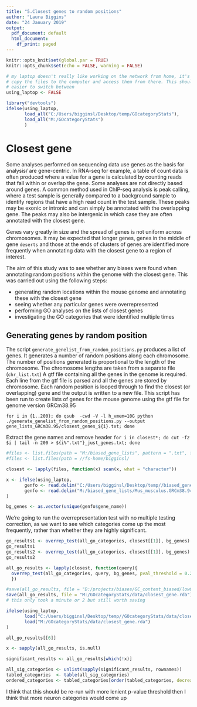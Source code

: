 ---
title: "5.Closest genes to random positions"
author: "Laura Biggins"
date: "24 January 2019"
output:
  pdf_document: default
  html_document:
    df_print: paged
---

```{r setup, include=FALSE}
knitr::opts_knit$set(global.par = TRUE)
knitr::opts_chunk$set(echo = FALSE, warning = FALSE)
```

```{r, include = FALSE}
# my laptop doesn't really like working on the network from home, it's better to 
# copy the files to the computer and access them from there. This should make it 
# easier to switch between
using_laptop <- FALSE
```

```{r}
library("devtools")
ifelse(using_laptop,
       load_all("C:/Users/bigginsl/Desktop/temp/GOcategoryStats"),
       load_all("M:/GOcategoryStats")
       )
```

# Closest gene


Some analyses performed on sequencing data use genes as the basis for analysis/ are gene-centric. In RNA-seq for example, a table of count data is often produced where a value for a gene is calculated by counting reads that fall within or overlap the gene. 
Some analyses are not directly based around genes. A common method used in ChIP-seq analysis is peak calling, where a test sample is generally compared to a background sample to identify regions that have a high read count in the test sample. These peaks may be exonic or intronic and can simply be annotated with the overlapping gene. The peaks may also be intergenic in which case they are often annotated with the closest gene.        


Genes vary greatly in size and the spread of genes is not uniform across chromosomes. It may be expected that longer genes, genes in the middle of gene `deserts` and those at the ends of clusters of genes are identified more frequently when annotating data with the closest gene to a region of interest.          


The aim of this study was to see whether any biases were found when annotating random positions within the genome with the closest gene.
This was carried out using the following steps:  


* generating random locations within the mouse genome and annotating these with the closest gene
* seeing whether any particular genes were overrepresented
* performing GO analyses on the lists of closest genes
* investigating the GO categories that were identified multiple times



## Generating genes by random position
  
The script `generate_genelist_from_random_positions.py` produces a list of genes.
It generates a number of random positions along each chromosome. The number of positions generated is proportional to the length of the chromosome. The chromosome lengths are taken from a separate file (`chr_list.txt`)
A gtf file containing all the genes in the genome is required. Each line from the gtf file is parsed and all the genes are stored by chromosome.
Each random position is looped through to find the closest (or overlapping) gene and the output is written to a new file.
This script has been run to create lists of genes for the mouse genome using the gtf file for genome version GRCm38.95

`for i in {1..200}; do qsub  -cwd -V -l h_vmem=10G python ./generate_genelist_from_random_positions.py --output gene_lists_GRCm38.95/closest_genes_${i}.txt; done`

Extract the gene names and remove header
`for i in closest*; do cut -f2 $i | tail -n 200 > ${i%".txt"}_just_genes.txt; done`


```{r cars}
#files <- list.files(path = "M:/biased_gene_lists", pattern = ".txt", full.names = TRUE)
#files <- list.files(path = //fs-home/bigginsl/

closest <- lapply(files, function(x) scan(x, what = "character"))

x <- ifelse(using_laptop,
       genfo <- read.delim("C:/Users/bigginsl/Desktop/temp//biased_gene_lists/Mus_musculus.GRCm38.94_gene_info.txt"),
       genfo <- read.delim("M:/biased_gene_lists/Mus_musculus.GRCm38.94_gene_info.txt")
)

bg_genes <- as.vector(unique(genfo$gene_name))
```

We're going to run the overrepresentation test with no multiple testing correction,
as we want to see which categories come up the most frequently, rather than whether 
they are highly significant.
```{r overrep, eval = FALSE}
go_results1 <- overrep_test(all_go_categories, closest[[1]], bg_genes)
go_results1
go_results2 <- overrep_test(all_go_categories, closest[[1]], bg_genes)
go_results2

all_go_results <- lapply(closest, function(query){
  overrep_test(all_go_categories, query, bg_genes, pval_threshold = 0.2)
  })

#save(all_go_results, file = "D:/projects/biases/GC_content_biased/lowGC/lowGC_results.rda")
save(all_go_results, file = "M:/GOcategoryStats/data/closest_gene.rda")
# this only took a minute or 2 but still worth saving
```

```{r }
ifelse(using_laptop,
       load("C:/Users/bigginsl/Desktop/temp//GOcategoryStats/data/closest_gene.rda"),
       load("M:/GOcategoryStats/data/closest_gene.rda")
)

all_go_results[[6]]

x <- sapply(all_go_results, is.null)

significant_results <- all_go_results[which(!x)]

all_sig_categories <- unlist(sapply(significant_results, rownames))
tabled_categories  <- table(all_sig_categories)
ordered_categories <- tabled_categories[order(tabled_categories, decreasing = TRUE)]
```

I think that this should be re-run with more lenient p-value threshold then I 
think that more neuron categories would come up

